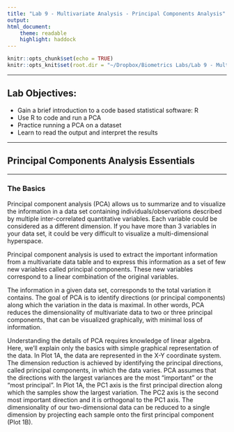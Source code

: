 ```yaml
---
title: "Lab 9 - Multivariate Analysis - Principal Components Analysis"
output: 
html_document:
    theme: readable
    highlight: haddock
---
```


```r
knitr::opts_chunk$set(echo = TRUE)
knitr::opts_knit$set(root.dir = "~/Dropbox/Biometrics Labs/Lab 9 - Multivariate Analysis - PCA")
```

___

## Lab Objectives:

- Gain a brief introduction to a code based statistical software: R
- Use R to code and run a PCA 
- Practice running a PCA on a dataset
- Learn to read the output and interpret the results

___

## Principal Components Analysis Essentials 

___

### The Basics

Principal component analysis (PCA) allows us to summarize and to visualize the information in a data set containing individuals/observations described by multiple inter-correlated quantitative variables. Each variable could be considered as a different dimension. If you have more than 3 variables in your data set, it could be very difficult to visualize a multi-dimensional hyperspace.

Principal component analysis is used to extract the important information from a multivariate data table and to express this information as a set of few new variables called principal components. These new variables correspond to a linear combination of the original variables.

The information in a given data set, corresponds to the total variation it contains. The goal of PCA is to identify directions (or principal components) along which the variation in the data is maximal. In other words, PCA reduces the dimensionality of multivariate data to two or three principal components, that can be visualized graphically, with minimal loss of information. 

Understanding the details of PCA requires knowledge of linear algebra. Here, we’ll explain only the basics with simple graphical representation of the data. In Plot 1A, the data are represented in the X-Y coordinate system. The dimension reduction is achieved by identifying the principal directions, called principal components, in which the data varies. PCA assumes that the directions with the largest variances are the most “important” or the “most principal”. In Plot 1A, the PC1 axis is the first principal direction along which the samples show the largest variation. The PC2 axis is the second most important direction and it is orthogonal to the PC1 axis. The dimensionality of our two-dimensional data can be reduced to a single dimension by projecting each sample onto the first principal component (Plot 1B).


